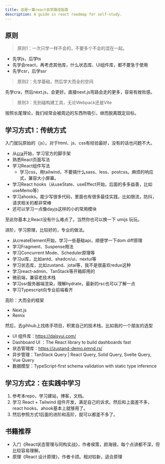```yaml
---
title: 这是一篇react自学路径指南
description: A guide in react roadmap for self-study.
---
```



## 原则

> 原则1：一次只学一样不会的，不要多个不会的混在一起。

- 先学js，后学ts
- 先学会react，再考虑其他库，什么状态库、UI组件库，都不要急于使用
- 先学csr，后学ssr

> 原则2：先学基础，然后学大而全的空间

先学cra，然后next.js，会更好。直接next.js弯路会走的更多，容易有挫败感。

> 原则3：先别碰构建工具，无论Webpack还是Vite

按照长尾理论，我们经常会被周边的东西所吸引，继而脱离既定目标。

## 学习方式1：传统方式

入门就玩原始的（js）。对于html、js、css有经验最好，没有的话也问题不大。

- 从[cra](https://create-react-app.dev/)开始，学习官方的脚手架
- 熟悉React页面写法
- 学习React组件写法
  - 学习css，用tailwind，不要搞什么sass、less、postcss。麻烦的响应式，兼容大小屏幕。
- 学习React hooks（从useState、useEffect开始，后面的多多益善，比如useMemo等）
- 学习ahooks，能少写很多代码，里面也有很多最佳实践，比如限流，防抖，请求相关的都非常棒
- 还可以学习一点像dayjs这样的小的常用模块

至此你基本上React没有什么难点了。当然你也可以换一下 umijs 玩玩。

进阶，学习原理，比较好的，专业的做法。

- 从createElement开始，学习一些基础api，顺便学一下dom diff原理
- 学习Fragment、Suspense用法
- 学习Concurrent Mode、Scheduler原理等
- 学习ui库，比如antd、shadcn/ui、nextui等
- 学习状态库，比如zustand、jotai等，我不是很喜欢redux这种
- 学习react-admin、TanStack等开箱即用的
- 微前端，兼容老技术栈
- 学习ssr服务器端渲染，理解hydrate，最新的rsc也可以了解一点
- 学习Typescript向专业前端看齐


高阶：大而全的框架

- Next.js
- Remix

然后，去gihhub上找练手项目，积累自己的技术栈，比如我的一个朋友的选型

- UI 组件库：https://daisyui.com/
- Dashboard UI ：The React library to build dashboards fast
- 状态管理库：https://zustand-demo.pmnd.rs/
- 异步管理：TanStack Query | React Query, Solid Query, Svelte Query, Vue Query
- 数据模型：TypeScript-first schema validation with static type inference

## 学习方式2：在实践中学习

1. 参考本repo，学习建站，博客，文档。
1. 学习 React + Tailwind 组件开发，满足自己的诉求。然后和上面差不多，react hooks、ahook基本上就够用了。
1. 然后参照方式1后面的进阶和高阶，就可以都差不多了。

## 书籍推荐

- 入门《React状态管理与同构实战》，作者侯策，颜海镜，每个点讲都不深，但比较容易理解。
- 原理《React 设计原理》，作者卡颂。相对较新，适合原理
